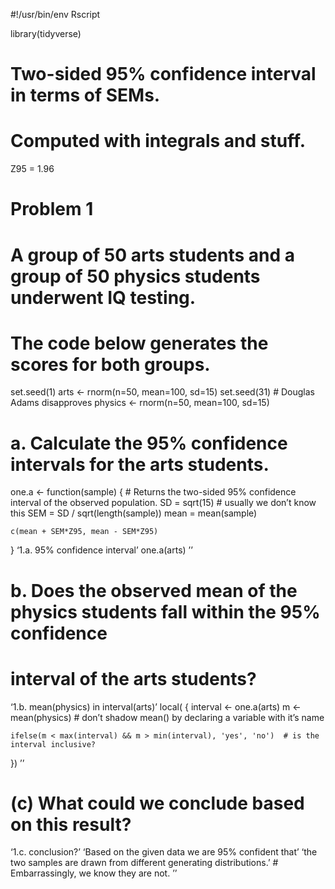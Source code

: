 #!/usr/bin/env Rscript


library(tidyverse)


# Two-sided 95% confidence interval in terms of SEMs.
# Computed with integrals and stuff.
Z95 = 1.96


# Problem 1
# A group of 50 arts students and a group of 50 physics students underwent IQ testing.
# The code below generates the scores for both groups.
set.seed(1)
arts <- rnorm(n=50, mean=100, sd=15)
set.seed(31)  # Douglas Adams disapproves
physics <- rnorm(n=50, mean=100, sd=15)

# a. Calculate the 95% confidence intervals for the arts students.
one.a <- function(sample)
{
    # Returns the two-sided 95% confidence interval of the observed population.
    SD = sqrt(15)  # usually we don't know this
    SEM = SD / sqrt(length(sample))
    mean = mean(sample)

    c(mean + SEM*Z95, mean - SEM*Z95)
}
'1.a. 95% confidence interval'
one.a(arts)
''

# b. Does the observed mean of the physics students fall within the 95% confidence
# interval of the arts students?
'1.b. mean(physics) in interval(arts)'
local(
{
    interval <- one.a(arts)
    m <- mean(physics)  # don't shadow mean() by declaring a variable with it's name 

    ifelse(m < max(interval) && m > min(interval), 'yes', 'no')  # is the interval inclusive?
})
''

# (c) What could we conclude based on this result?
'1.c. conclusion?'
'Based on the given data we are 95% confident that'
'the two samples are drawn from different generating distributions.'
# Embarrassingly, we know they are not.
''
